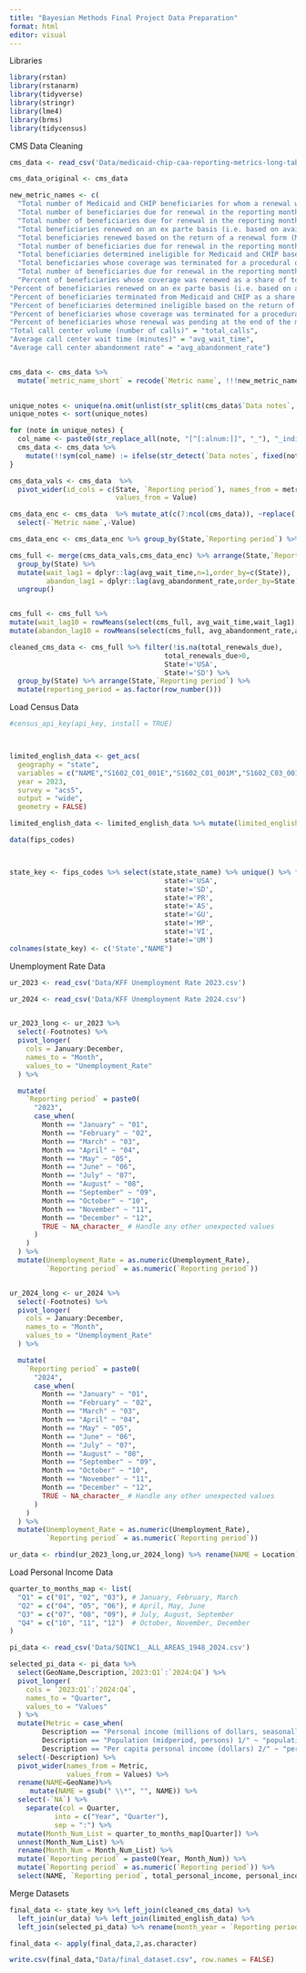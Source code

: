 ```yaml
---
title: "Bayesian Methods Final Project Data Preparation"
format: html
editor: visual
---
```


Libraries
```r
library(rstan)
library(rstanarm)
library(tidyverse)
library(stringr)
library(lme4)
library(brms)
library(tidycensus)
```

CMS Data Cleaning

```r
cms_data <- read_csv('Data/medicaid-chip-caa-reporting-metrics-long-table-october-2024-release.csv')

cms_data_original <- cms_data

new_metric_names <- c(
  "Total number of Medicaid and CHIP beneficiaries for whom a renewal was initiated in the reporting month (Metric 4)" = "total_initiated_renewals",
  "Total number of beneficiaries due for renewal in the reporting month (Metric 5)" = "total_renewals_due",
  "Total number of beneficiaries due for renewal in the reporting month whose coverage was renewed (Metric 5a)" = "total_renewals_completed",
  "Total beneficiaries renewed on an ex parte basis (i.e. based on available information) (Metric 5a1)" = "total_ex_parte_renewals",
  "Total beneficiaries renewed based on the return of a renewal form (Metric 5a2)" = "total_form_renwals",
  "Total number of beneficiaries due for renewal in the reporting month whose coverage was terminated (Metric 5b + 5c)" = "total_terminated",
  "Total beneficiaries determined ineligible for Medicaid and CHIP based on the return of a renewal form (Metric 5b)" = "total_term_ineligible",
  "Total beneficiaries whose coverage was terminated for a procedural or administrative reason (Metric 5c)" = "total_term_administrative",
  "Total number of beneficiaries due for renewal in the reporting month whose renewal was pending at the end of the month (Metric 5d)" = "total_pending_renewals",
  "Percent of beneficiaries whose coverage was renewed as a share of total beneficiaries due for renewal in the reporting month (Metric 5a / 5)" = "percent_renewed",                                             
"Percent of beneficiaries renewed on an ex parte basis (i.e. based on available information) as a share of total beneficiaries due for renewal in the reporting month (Metric 5a1 / 5)"= "percent_ex_parte_renewals",  "Percent of beneficiaries renewed based on the return of a renewal form as a share of total beneficiaries due for renewal in the reporting month (Metric 5a2 / 5)" = "percent_form_renewals",                    
"Percent of beneficiaries terminated from Medicaid and CHIP as a share of total beneficiaries due for renewal in the reporting month ((Metric 5b + 5c) / 5)" = "percent_terminated",
"Percent of beneficiaries determined ineligible based on the return of a renewal form as a share of total beneficiaries due for renewal in the reporting month (Metric 5b / 5)" = "percent_ineligible_terminated",
"Percent of beneficiaries whose coverage was terminated for a procedural or administrative reason as a share of total beneficiaries due for renewal in the reporting month (Metric 5c / 5)" = "percent_administrative_terminated",
"Percent of beneficiaries whose renewal was pending at the end of the month as a share of total beneficiaries due for renewal in the reporting month (Metric 5d / 5)" = "percent_pending",
"Total call center volume (number of calls)" = "total_calls",
"Average call center wait time (minutes)" = "avg_wait_time",
"Average call center abandonment rate" = "avg_abandonment_rate")


cms_data <- cms_data %>%
  mutate(`metric_name_short` = recode(`Metric name`, !!!new_metric_names))

  
unique_notes <- unique(na.omit(unlist(str_split(cms_data$`Data notes`, ",\\s*"))))
unique_notes <- sort(unique_notes)

for (note in unique_notes) {
  col_name <- paste0(str_replace_all(note, "[^[:alnum:]]", "_"), "_indicator") # Sanitize column names
  cms_data <- cms_data %>%
    mutate(!!sym(col_name) := ifelse(str_detect(`Data notes`, fixed(note)), 1, 0))
}

cms_data_vals <- cms_data  %>%
  pivot_wider(id_cols = c(State, `Reporting period`), names_from = metric_name_short,
                          values_from = Value)

cms_data_enc <- cms_data  %>% mutate_at(c(7:ncol(cms_data)), ~replace(., is.na(.), 0)) %>%
  select(-`Metric name`,-Value)

cms_data_enc <- cms_data_enc %>% group_by(State,`Reporting period`) %>% summarise_at(vars(C1_indicator:R9_indicator), max, na.rm = TRUE)

cms_full <- merge(cms_data_vals,cms_data_enc) %>% arrange(State,`Reporting period`) %>%
  group_by(State) %>%
  mutate(wait_lag1 = dplyr::lag(avg_wait_time,n=1,order_by=c(State)),
         abandon_lag1 = dplyr::lag(avg_abandonment_rate,order_by=State)) %>%
  ungroup()


cms_full <- cms_full %>%
mutate(wait_lag10 = rowMeans(select(cms_full, avg_wait_time,wait_lag1), na.rm = TRUE)) %>%
mutate(abandon_lag10 = rowMeans(select(cms_full, avg_abandonment_rate,abandon_lag1), na.rm = TRUE))

cleaned_cms_data <- cms_full %>% filter(!is.na(total_renewals_due),
                                      total_renewals_due>0,
                                      State!='USA',
                                      State!='SD') %>%
  group_by(State) %>% arrange(State,`Reporting period`) %>%
  mutate(reporting_period = as.factor(row_number())) 
```

Load Census Data
```r


#census_api_key(api_key, install = TRUE)



limited_english_data <- get_acs(
  geography = "state",
  variables = c("NAME","S1602_C01_001E","S1602_C01_001M","S1602_C03_001E","S1602_C03_001M"),
  year = 2023,
  survey = "acs5",
  output = "wide",
  geometry = FALSE)

limited_english_data <- limited_english_data %>% mutate(limited_english_rate = S1602_C03_001E/S1602_C01_001E)

data(fips_codes)



state_key <- fips_codes %>% select(state,state_name) %>% unique() %>% filter(
                                      state!='USA',
                                      state!='SD',
                                      state!='PR',
                                      state!='AS',
                                      state!='GU',
                                      state!='MP',
                                      state!='VI',
                                      state!='UM')
colnames(state_key) <- c('State',"NAME")
```

Unemployment Rate Data
```r
ur_2023 <- read_csv('Data/KFF Unemployment Rate 2023.csv')

ur_2024 <- read_csv('Data/KFF Unemployment Rate 2024.csv')


ur_2023_long <- ur_2023 %>%
  select(-Footnotes) %>%
  pivot_longer(
    cols = January:December, 
    names_to = "Month",      
    values_to = "Unemployment_Rate" 
  ) %>%

  mutate(
    `Reporting period` = paste0(
      "2023", 
      case_when(
        Month == "January" ~ "01",
        Month == "February" ~ "02",
        Month == "March" ~ "03",
        Month == "April" ~ "04",
        Month == "May" ~ "05",
        Month == "June" ~ "06",
        Month == "July" ~ "07",
        Month == "August" ~ "08",
        Month == "September" ~ "09",
        Month == "October" ~ "10",
        Month == "November" ~ "11",
        Month == "December" ~ "12",
        TRUE ~ NA_character_ # Handle any other unexpected values
      )
    )
  ) %>%
  mutate(Unemployment_Rate = as.numeric(Unemployment_Rate),
         `Reporting period` = as.numeric(`Reporting period`))


ur_2024_long <- ur_2024 %>%
  select(-Footnotes) %>%
  pivot_longer(
    cols = January:December, 
    names_to = "Month",      
    values_to = "Unemployment_Rate" 
  ) %>%

  mutate(
    `Reporting period` = paste0(
      "2024", 
      case_when(
        Month == "January" ~ "01",
        Month == "February" ~ "02",
        Month == "March" ~ "03",
        Month == "April" ~ "04",
        Month == "May" ~ "05",
        Month == "June" ~ "06",
        Month == "July" ~ "07",
        Month == "August" ~ "08",
        Month == "September" ~ "09",
        Month == "October" ~ "10",
        Month == "November" ~ "11",
        Month == "December" ~ "12",
        TRUE ~ NA_character_ # Handle any other unexpected values
      )
    )
  ) %>%
  mutate(Unemployment_Rate = as.numeric(Unemployment_Rate),
         `Reporting period` = as.numeric(`Reporting period`))

ur_data <- rbind(ur_2023_long,ur_2024_long) %>% rename(NAME = Location)

```
Load Personal Income Data
```r

quarter_to_months_map <- list(
  "Q1" = c("01", "02", "03"), # January, February, March
  "Q2" = c("04", "05", "06"), # April, May, June
  "Q3" = c("07", "08", "09"), # July, August, September
  "Q4" = c("10", "11", "12")  # October, November, December
)

pi_data <- read_csv('Data/SQINC1__ALL_AREAS_1948_2024.csv')

selected_pi_data <- pi_data %>%
  select(GeoName,Description,`2023:Q1`:`2024:Q4`) %>%
  pivot_longer(
    cols = `2023:Q1`:`2024:Q4`, 
    names_to = "Quarter",      
    values_to = "Values" 
  ) %>%
  mutate(Metric = case_when(
        Description == "Personal income (millions of dollars, seasonally adjusted)" ~ "total_personal_income",
        Description == "Population (midperiod, persons) 1/" ~ "population",
        Description == "Per capita personal income (dollars) 2/" ~ "personal_income")) %>%
  select(-Description) %>%
  pivot_wider(names_from = Metric,
              values_from = Values) %>%
  rename(NAME=GeoName)%>% 
     mutate(NAME = gsub(" \\*", "", NAME)) %>%
  select(-`NA`) %>%
    separate(col = Quarter,       
           into = c("Year", "Quarter"),
           sep = ":") %>%
  mutate(Month_Num_List = quarter_to_months_map[Quarter]) %>%
  unnest(Month_Num_List) %>%
  rename(Month_Num = Month_Num_List) %>%
  mutate(`Reporting period` = paste0(Year, Month_Num)) %>% 
  mutate(`Reporting period` = as.numeric(`Reporting period`)) %>%
  select(NAME, `Reporting period`, total_personal_income, personal_income,population)

```
Merge Datasets

```r
final_data <- state_key %>% left_join(cleaned_cms_data) %>% 
  left_join(ur_data) %>% left_join(limited_english_data) %>%
  left_join(selected_pi_data) %>% rename(month_year = `Reporting period`) %>%ungroup()

final_data <- apply(final_data,2,as.character)

write.csv(final_data,"Data/final_dataset.csv", row.names = FALSE)
```


